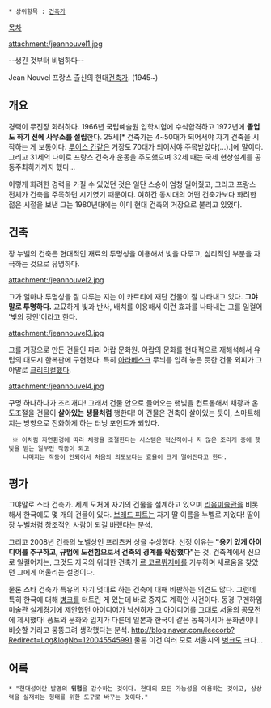  * 상위항목 : [[건축가]]

[[목차]]

attachment:/jeannouvel1.jpg

--생긴 것부터 비범하다--

Jean Nouvel
프랑스 출신의 현대[[건축가]].
(1945~)

== 개요 ==
경력이 무진장 화려하다. 1966년 국립예술원 입학시험에 수석합격하고 1972년에 '''졸업도 하기 전에 사무소를 설립'''한다. 25세[* 건축가는 4~50대가 되어서야 자기 건축을 시작하는 게 보통이다. [[루이스 칸]]같은 거장도 70대가 되어서야 주목받았다(...).]에 말이다. 그리고 31세의 나이로 프랑스 건축가 운동을 주도했으며 32세 때는 국제 현상설계를 공동주최하기까지 했다...

이렇게 화려한 경력을 가질 수 있었던 것은 일단 스승이 엄청 밀어줬고, 그리고 프랑스 전체가 건축을 주목하던 시기였기 때문이다. 여하간 동시대의 어떤 건축가보다 화려한 젊은 시절을 보낸 그는 1980년대에는 이미 현대 건축의 거장으로 불리고 있었다. 

== 건축 ==
장 누벨의 건축은 현대적인 재료의 투명성을 이용해서 빛을 다루고, 심리적인 부분을 자극하는 것으로 유명하다. 

attachment:/jeannouvel2.jpg

그가 얼마나 투명성을 잘 다루는 지는 이 카르티에 재단 건물이 잘 나타내고 있다. '''그야말로 투명하다.''' 교묘하게 빛과 반사, 배치를 이용해서 이런 효과를 나타내는 그를 일컬어 '빛의 장인'이라고 한다.

attachment:/jeannouvel3.jpg

그를 거장으로 만든 건물인 파리 아랍 문화원. 아랍의 문화를 현대적으로 재해석해서 유럽의 대도시 한복판에 구현했다. 특히 [[아라베스크]] 무늬를 입혀 놓은 듯한 건물 외피가 그야말로 [[크리티컬]]했다.



attachment:/jeannouvel4.jpg

구멍 하나하나가 조리개다! 그래서 건물 안으로 들어오는 햇빛을 컨트롤해서 채광과 온도조절을 건물이 '''살아있는 생물처럼''' 행한다! 이 건물은 건축이 살아있는 듯이, 스마트해지는 방향으로 진화하게 하는 터닝 포인트가 되었다.

  ※ 이처럼 자연환경에 따라 채광을 조절한다는 시스템은 혁신적이나 저 많은 조리개 중에 햇빛을 받는 일부만 작동이 되고
     나머지는 작동이 안되어서 처음의 의도보다는 효율이 크게 떨어진다고 한다.

== 평가 ==
그야말로 스타 건축가. 세계 도처에 자기의 건물을 설계하고 있으며 [[리움미술관]]을 비롯해서 한국에도 몇 개의 건물이 있다. [[브래드 피트]]는 자기 딸 이름을 누벨로 지었다! 딸이 장 누벨처럼 창조적인 사람이 되길 바랬다는 분석. 

그리고 2008년 건축의 노벨상인 프리츠커 상을 수상했다. 선정 이유는 '''"용기 있게 아이디어를 추구하고, 규범에 도전함으로서 건축의 경계를 확장했다"'''는 것. 건축계에서 신으로 일컬어지는, 그것도 자국의 위대한 건축가 [[르 코르뷔지에]]를 거부하며 새로움을 찾았던 그에게 어울리는 설명이다.

물론 스타 건축가 특유의 자기 멋대로 하는 건축에 대해 비판하는 의견도 많다. 그런데 특히 한국에 대해 [[병크]]를 터트린 게 있는데 바로 중지도 계획안 사건이다. 동경 구겐하임미술관 설계경기에 제안했던 아이디어가 낙선하자 그 아이디어를 그대로 서울의 공모전에 제시했다! 풍토와 문화와 입지가 다른데 일본과 한국이 같은 동북아시아 문화권이니 비슷할 거라고 뭉뚱그려 생각했다는 분석. [[http://blog.naver.com/leecorb?Redirect=Log&logNo=120045545991]] 물론 이건 여러 모로 서울시의 [[병크]]도 크다...

== 어록 ==
 * "현대성이란 발명의 '''위험'''을 감수하는 것이다. 현대의 모든 가능성을 이용하는 것이고, 상상력을 실재하는 형태를 위한 도구로 바꾸는 것이다."
